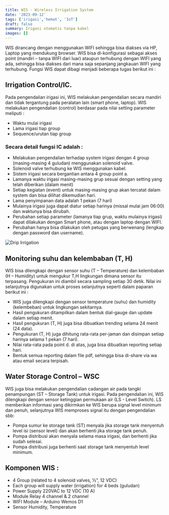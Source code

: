 ```yaml
---
title: WIS - Wireless Irrigation System
date: '2023-09-12'
tags: ['irigasi','hemat', 'IoT']
draft: false
summary: Irigasi otomatis tanpa kabel
images: []
---
```


WIS dirancang dengan menggunakan WIFI sehingga bisa diakses via HP, Laptop yang mendukung browser. WIS bisa di-konfigurasi sebagai akses point (mandiri – tanpa WIFI dari luar) ataupun terhubung dengan WIFI yang ada, sehingga bisa diakses dari mana saja sepanjang jangkauan WIFI yang terhubung. Fungsi WIS dapat dibagi menjadi beberapa tugas berikut ini :

##	Irrigation Control/IC.
Pada pengendalian irigasi ini, WIS melakukan pengendalian secara mandiri dan tidak tergantung pada peralatan lain (smart phone, laptop). WIS melakukan pengendalian (control) berdasar pada nilai setting parameter meliputi :
- Waktu mulai irigasi
- Lama irigasi tiap group
- Sequence/urutan tiap group

### Secara detail fungsi IC adalah :

- Melakukan pengendalian terhadap system irigasi dengan 4 group (masing-masing 4 guludan) menggunakan solenoid valve.
- Solenoid valve terhubung ke WIS menggunakan kabel.
- Sistem irigasi secara bergantian antara 4 group point a.
- Lamanya waktu irigasi masing-masing grup sesuai dengan setting yang telah diberikan (dalam menit)
- Setiap kegiatan (event) untuk masing-masing grup akan tercatat dalam system dan bisa dilihat dikemudian hari.
- Lama penyimpanan data adalah 1 pekan (7 hari)
- Mulainya irigasi juga dapat diatur setiap harinya (missal mulai jam 06:00) dan waktunya bisa dirubah.
- Perubahan setiap parameter (lamanya tiap grup, waktu mulainya irigasi) dapat dilakukan dengan Smart phone, atau dengan laptop dengan WIFI.
- Perubahan hanya bisa dilakukan oleh petugas yang berwenang (lengkap dengan password dan username).

![Drip Irrigation](/static/images/wis/wis.jpg)

## Monitoring suhu dan kelembaban (T, H)
WIS bisa dilengkapi dengan sensor suhu (T – Temperature) dan kelembaban (H – Humidity) untuk mengukur T,H lingkungan dimana sensor itu terpasang. Pengukuran ini diambil secara sampling setiap 30 detik. Nilai ini selanjutnya digunakan untuk proses selanjutnya seperti dalam paparan berikut ini :

- WIS juga dilengkapi dengan sensor temperature (suhu) dan humidity (kelembeban) untuk lingkungan sekitarnya.
- Hasil pengukuran ditampilkan dalam bentuk dial-gauge dan update dalam setiap menit.
- Hasil pengukuran (T, H) juga bisa dibuatkan trending selama 24 menit (24 data).
- Pengukuran (T, H) juga dihitung rata-rata per-jaman dan disimpan setiap harinya selama 1 pekan (7 hari).
- Nilai rata-rata pada point d. di atas, juga bisa dibuatkan reporting setiap hari.
- Bentuk semua reporting dalam file pdf, sehingga bisa di-share via wa atau email secara terpisah.

## Water Storage Control – WSC
WIS juga bisa melakukan pengendalian cadangan air pada tangki penampungan (ST – Storage Tank) untuk irigasi. Pada pengendalian ini, WIS dilengkapi dengan sensor ketinggian permukaan air (LS - Level Switch). LS memberikan informasi yang dikirmkan ke WIS berupa signal level minimum dan penuh,  selanjutnya WIS memproses signal itu dengan pengendalian sbb:

- Pompa sumur ke storage tank (ST) menyala jika storage tank menyentuh level isi (sensor level) dan akan berhenti jika storage tank penuh.
- Pompa distribusi akan menyala selama masa irigasi, dan berhenti jika sudah selesai.
- Pompa distribusi juga berhenti saat storage tank menyentuh level minimum.

## Komponen WIS :
- 4 Group (related to 4 solenoid valves, ½”, 12 VDC)
- Each group will supply water (irrigation) for 4 beds (guludan)
- Power Supply 220VAC to 12 VDC (10 A)
- Module Relay 4 channel & 2 channel
- WIFI Module – Arduino Wemos D1
- Sensor Humidity, Temperature
